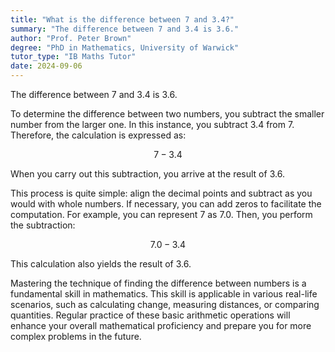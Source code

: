 ```yaml
---
title: "What is the difference between 7 and 3.4?"
summary: "The difference between 7 and 3.4 is 3.6."
author: "Prof. Peter Brown"
degree: "PhD in Mathematics, University of Warwick"
tutor_type: "IB Maths Tutor"
date: 2024-09-06
---
```


The difference between $7$ and $3.4$ is $3.6$.

To determine the difference between two numbers, you subtract the smaller number from the larger one. In this instance, you subtract $3.4$ from $7$. Therefore, the calculation is expressed as:

$$
7 - 3.4
$$

When you carry out this subtraction, you arrive at the result of $3.6$.

This process is quite simple: align the decimal points and subtract as you would with whole numbers. If necessary, you can add zeros to facilitate the computation. For example, you can represent $7$ as $7.0$. Then, you perform the subtraction:

$$
7.0 - 3.4
$$

This calculation also yields the result of $3.6$.

Mastering the technique of finding the difference between numbers is a fundamental skill in mathematics. This skill is applicable in various real-life scenarios, such as calculating change, measuring distances, or comparing quantities. Regular practice of these basic arithmetic operations will enhance your overall mathematical proficiency and prepare you for more complex problems in the future.
    